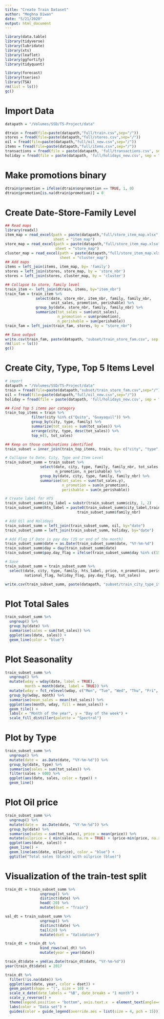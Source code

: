 ```yaml
---
title: "Create Train Dataset"
author: "Meghna Diwan"
date: "5/21/2020"
output: html_document
---
```


```r
library(data.table)
library(tidyverse)
library(lubridate)
library(xts)
library(leaflet)
library(ggfortify)
library(tidyquant)

library(forecast)
library(tseries)
library(TSA)
rm(list = ls())
gc()
```

# Import Data
```r
datapath = "/Volumes/SSD/TS-Project/data"

dtrain = fread(file=paste(datapath,"full/train.csv",sep="/"))
stores = fread(file=paste(datapath,"full/stores.csv",sep="/"))
oil = fread(file=paste(datapath,"full/oil_new.csv",sep="/"))
items = fread(file=paste(datapath,"full/items.csv",sep="/"))
transactions = fread(file = paste(datapath, 'full/transactions.csv', sep = "/"))
holiday = fread(file = paste(datapath, 'full/holidays_new.csv', sep = "/"))
```

# Make promotions binary
```r
dtrain$promotion = ifelse(dtrain$onpromotion == TRUE, 1, 0)
dtrain$promotion[is.na(dtrain$promotion)] = 0
```

# Create Date-Store-Family Level
```r
## Read maps
library(readxl)
item_map = read_excel(path = paste(datapath,"full/store_item_map.xlsx",sep="/"), 
                      sheet = "item_map")
store_map = read_excel(path = paste(datapath,"full/store_item_map.xlsx",sep="/"), 
                       sheet = "store_map")
cluster_map = read_excel(path = paste(datapath,"full/store_item_map.xlsx",sep="/"), 
                         sheet = "cluster_map")
## Add maps
items = left_join(items, item_map, by= 'family')
stores = left_join(stores, store_map, by = 'store_nbr')
stores = left_join(stores, cluster_map, by = 'cluster')

## Collapse to store, family level
train_item <- left_join(dtrain, items, by="item_nbr")
train_fam = train_item %>%
              select(date, store_nbr, item_nbr, family, family_nbr, 
                     unit_sales, promotion, perishable) %>%
              group_by(date, store_nbr, family, family_nbr) %>%
              summarize(tot_sales = sum(unit_sales),
                        n_promotion = sum(promotion),
                        n_perishable = sum(perishable))
train_fam = left_join(train_fam, stores, by = "store_nbr")

## Save output
write.csv(train_fam, paste(datapath, "subset/train_store_fam.csv", sep = "/"))
rm(list = ls())
gc()
```

# Create City, Type, Top 5 Items Level
```r
# import
datapath = "/Volumes/SSD/TS-Project/data"
train = fread(file=paste(datapath,"subset/train_store_fam.csv",sep="/"))
oil = fread(file=paste(datapath,"full/oil_new.csv",sep="/"))
holiday = fread(file = paste(datapath, 'full/holidays_new.csv', sep = "/"))

## Find Top 5 items per category
train_top_items = train %>%
            filter(city %in% c("Quito", "Guayaquil")) %>%
            group_by(city, type, family) %>%
            summarize(tot_sales = sum(tot_sales)) %>%
            arrange(city, type, desc(tot_sales)) %>%
            top_n(5, tot_sales)

## Keep on those combinations identified
train_subset = inner_join(train_top_items, train, by= c("city", "type", "family"))

# Collapse to Date, City, Type and Item Level
train_subset_summ = train_subset %>%
                select(date, city, type, family, family_nbr, tot_sales.y, 
                       n_promotion, n_perishable) %>%
                group_by(date, city, type, family, family_nbr) %>%
                summarise(tot_sales = sum(tot_sales.y),
                          n_promotion = sum(n_promotion),
                          perishable = sum(n_perishable))

# Create label for HTS
train_subset_summ$city_label = substr(train_subset_summ$city, 1, 2)
train_subset_summ$hts_label = paste0(train_subset_summ$city_label,train_subset_summ$type,
                                 train_subset_summ$family_nbr)

# Add Oil and Holidays
train_subset_summ = left_join(train_subset_summ, oil, by="date")
train_subset_summ = left_join(train_subset_summ, holiday, by="date")

# Add Flag if Date is pay day (15 or end of the month)
train_subset_summ$date = as.Date(train_subset_summ$date, "%Y-%m-%d")
train_subset_summ$day = day(train_subset_summ$date)
train_subset_summ$pay.day_flag = ifelse(train_subset_summ$day %in% c(15, 28, 29, 30, 31), 1, 0)

# Save
train_subset_summ = train_subset_summ %>% 
  select(date, city, type, family, hts_label, price, n_promotion, perishable, 
         national_flag, holiday_flag, pay.day_flag, tot_sales)

write.csv(train_subset_summ, paste(datapath, "subset/train_city_type_item.csv", sep = "/"))
```

# Plot Total Sales
```r
train_subset_summ %>%
  ungroup() %>%
  group_by(date) %>%
  summarise(sales = sum(tot_sales)) %>%
  ggplot(aes(date, sales)) +
  geom_line(color = "blue")
```

# Plot Seasonality
```r
train_subset_summ %>%
  ungroup() %>%
  mutate(wday = wday(date, label = TRUE),
         month = month(date, label = TRUE)) %>%
  mutate(wday = fct_relevel(wday, c("Mon", "Tue", "Wed", "Thu", "Fri", "Sat", "Sun"))) %>%
  group_by(wday, month) %>%
  summarise(mean_sales = mean(tot_sales)) %>%
  ggplot(aes(month, wday, fill = mean_sales)) +
  geom_tile() +
  labs(x = "Month of the year", y = "Day of the week") +
  scale_fill_distiller(palette = "Spectral")
```

# Plot by Type
```r
train_subset_summ %>%
  ungroup() %>%
  mutate(date =  as.Date(date, "%Y-%m-%d")) %>%
  group_by(date, type) %>%
  summarise(sales = sum(tot_sales)) %>%
  filter(sales > 600) %>%
  ggplot(aes(date, sales, color = type)) +
  geom_line()
```

# Plot Oil price
```r
train_subset_summ %>%
  ungroup() %>%
  mutate(date =  as.Date(date, "%Y-%m-%d")) %>%
  group_by(date) %>%
  summarise(sales = sum(tot_sales), price = mean(price)) %>%
  mutate(oilprice = ( min(sales, na.rm = TRUE) + (price-min(price, na.rm=TRUE)) / (max(price, na.rm = TRUE) - min(price, na.rm = TRUE)) * (max(sales, na.rm = TRUE) - min(sales, na.rm = TRUE)) )) %>%
  ggplot(aes(date, sales)) +
  geom_line() +
  geom_line(aes(date, oilprice), color = "blue") +
  ggtitle("Total sales (black) with oilprice (blue)")
```

# Visualization of the train-test split
```r
train_dt = train_subset_summ %>% 
                ungroup() %>%
                distinct(date) %>%
                head(-20) %>%
                mutate(dset = "Train")

val_dt = train_subset_summ %>% 
                ungroup() %>%
                distinct(date) %>%
                tail(20) %>%
                mutate(dset = "Validation")

train_dt = train_dt %>%
                bind_rows(val_dt) %>%
                mutate(year = year(date))

train_dt$date = ymd(as.Date(train_dt$date, "%Y-%m-%d"))
year(train_dt$date) = 2017

train_dt %>%
  filter(!is.na(date)) %>%
  ggplot(aes(date, year, color = dset)) +
  geom_point(shape = "|", size = 10) +
  scale_x_date(date_labels = "%B", date_breaks = "1 month") +
  scale_y_reverse() +
  theme(legend.position = "bottom", axis.text.x  = element_text(angle=45, hjust=1, vjust=0.9)) +
  labs(color = "Data set") +
  guides(color = guide_legend(override.aes = list(size = 4, pch = 15)))
```


